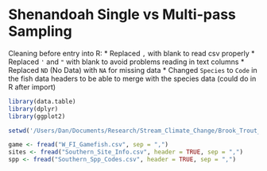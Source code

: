 Shenandoah Single vs Multi-pass Sampling
===========================================

Cleaning before entry into R:
* Replaced `,` with blank to read csv properly
* Replaced `'` and `"` with blank to avoid problems reading in text columns
* Replaced `ND` (No Data) with `NA` for missing data
* Changed `Species` to `Code` in the fish data headers to be able to merge with the species data (could do in R after import)

```r
library(data.table)
library(dplyr)
library(ggplot2)

setwd('/Users/Dan/Documents/Research/Stream_Climate_Change/Brook_Trout_Data/Southern/Shenandoah/')

game <- fread("W_FI_Gamefish.csv", sep = ",")
sites <- fread("Southern_Site_Info.csv", header = TRUE, sep = ",")
spp <- fread("Southern_Spp_Codes.csv", header = TRUE, sep = ",")
```












